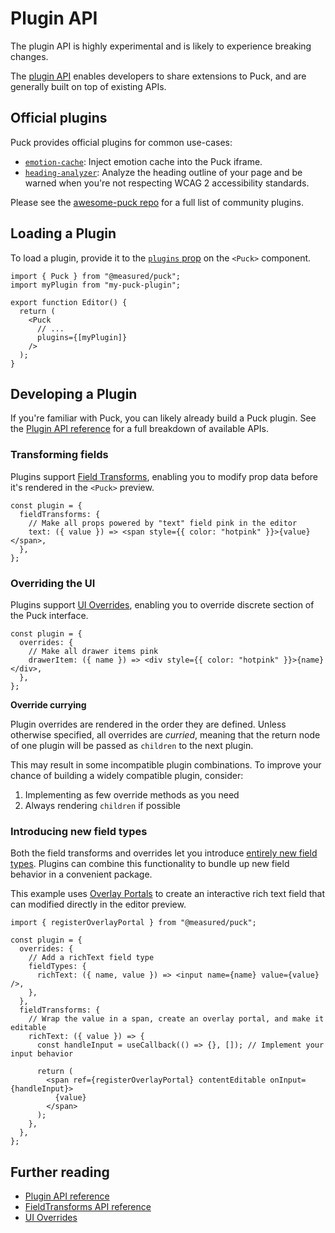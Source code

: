 # Plugin API


<Callout>
  The plugin API is highly experimental and is likely to experience breaking
  changes.
</Callout>

The [plugin API](/docs/api-reference/plugins) enables developers to share extensions to Puck, and are generally built on top of existing APIs.

## Official plugins

Puck provides official plugins for common use-cases:

- [`emotion-cache`](https://github.com/measuredco/puck/tree/main/packages/plugin-emotion-cache): Inject emotion cache into the Puck iframe.
- [`heading-analyzer`](https://github.com/measuredco/puck/tree/main/packages/plugin-heading-analyzer): Analyze the heading outline of your page and be warned when you're not respecting WCAG 2 accessibility standards.

Please see the [awesome-puck repo](https://github.com/measuredco/awesome-puck) for a full list of community plugins.

## Loading a Plugin

To load a plugin, provide it to the [`plugins` prop](/docs/api-reference/components/puck#plugins) on the `<Puck>` component.

```tsx {2,8}
import { Puck } from "@measured/puck";
import myPlugin from "my-puck-plugin";

export function Editor() {
  return (
    <Puck
      // ...
      plugins={[myPlugin]}
    />
  );
}
```

## Developing a Plugin

If you're familiar with Puck, you can likely already build a Puck plugin. See the [Plugin API reference](/docs/api-reference/plugins) for a full breakdown of available APIs.

### Transforming fields

Plugins support [Field Transforms](/docs/extending-puck/field-transforms), enabling you to modify prop data before it's rendered in the `<Puck>` preview.

```tsx copy
const plugin = {
  fieldTransforms: {
    // Make all props powered by "text" field pink in the editor
    text: ({ value }) => <span style={{ color: "hotpink" }}>{value}</span>,
  },
};
```

### Overriding the UI

Plugins support [UI Overrides](/docs/extending-puck/ui-overrides), enabling you to override discrete section of the Puck interface.

```tsx copy
const plugin = {
  overrides: {
    // Make all drawer items pink
    drawerItem: ({ name }) => <div style={{ color: "hotpink" }}>{name}</div>,
  },
};
```

<Callout type="info">

<b>Override currying</b>

Plugin overrides are rendered in the order they are defined. Unless otherwise specified, all overrides are _curried_, meaning that the return node of one plugin will be passed as `children` to the next plugin.

This may result in some incompatible plugin combinations. To improve your chance of building a widely compatible plugin, consider:

1. Implementing as few override methods as you need
2. Always rendering `children` if possible

</Callout>

### Introducing new field types

Both the field transforms and overrides let you introduce [entirely new field types](/docs/extending-puck/ui-overrides#introducing-new-field-types). Plugins can combine this functionality to bundle up new field behavior in a convenient package.

This example uses [Overlay Portals](overlay-portals) to create an interactive rich text field that can modified directly in the editor preview.

```tsx copy {6-8, 12-20}
import { registerOverlayPortal } from "@measured/puck";

const plugin = {
  overrides: {
    // Add a richText field type
    fieldTypes: {
      richText: ({ name, value }) => <input name={name} value={value} />,
    },
  },
  fieldTransforms: {
    // Wrap the value in a span, create an overlay portal, and make it editable
    richText: ({ value }) => {
      const handleInput = useCallback(() => {}, []); // Implement your input behavior

      return (
        <span ref={registerOverlayPortal} contentEditable onInput={handleInput}>
          {value}
        </span>
      );
    },
  },
};
```

## Further reading

- [Plugin API reference](/docs/api-reference/plugin)
- [FieldTransforms API reference](/docs/api-reference/field-transforms)
- [UI Overrides](/docs/extending-puck/ui-overrides)
